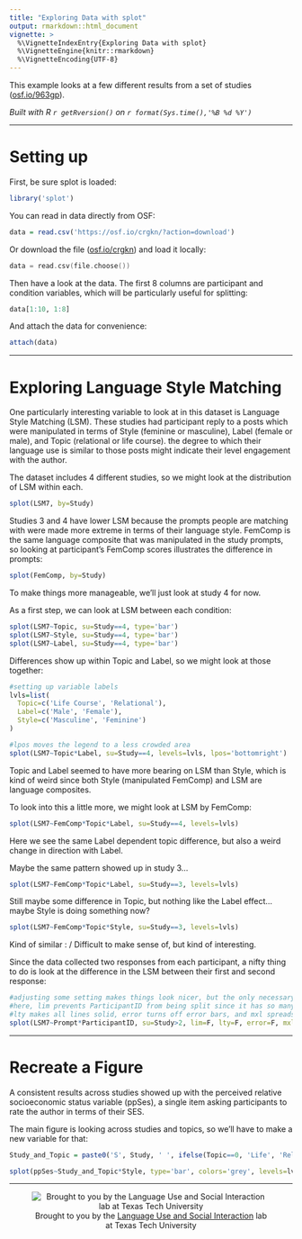 ```yaml
---
title: "Exploring Data with splot"
output: rmarkdown::html_document
vignette: >
  %\VignetteIndexEntry{Exploring Data with splot}
  %\VignetteEngine{knitr::rmarkdown}
  %\VignetteEncoding{UTF-8}
---
```


This example looks at a few different results from a set of studies (<a href="https://osf.io/963gp/" target="_blank">osf.io/963gp</a>).

*Built with R 
`r getRversion()`
on 
`r format(Sys.time(),'%B %d %Y')`*

***
# Setting up

First, be sure splot is loaded:
```r
library('splot')
```

You can read in data directly from OSF:
```r
data = read.csv('https://osf.io/crgkn/?action=download')
```

Or download the file ([osf.io/crgkn](https://osf.io/crgkn/?action=download)) and load it locally:
```c
data = read.csv(file.choose())
```

Then have a look at the data. The first 8 columns are participant and condition variables, which will be particularly useful for splitting:
```r
data[1:10, 1:8]
```

And attach the data for convenience:
```r
attach(data)
```


***
# Exploring Language Style Matching

One particularly interesting variable to look at in this dataset is Language Style Matching (LSM). These studies had participant reply to a posts which were manipulated in terms of Style (feminine or masculine), Label (female or male), and Topic (relational or life course). the degree to which their language use is similar to those posts might indicate their level engagement with the author.


The dataset includes 4 different studies, so we might look at the distribution of LSM within each.
```r
splot(LSM7, by=Study)
```


Studies 3 and 4 have lower LSM because the prompts people are matching with were made more extreme in terms of their language style.
FemComp is the same language composite that was manipulated in the study prompts, so looking at participant's FemComp scores illustrates the difference in prompts:
```r
splot(FemComp, by=Study)
```


To make things more manageable, we'll just look at study 4 for now.

As a first step, we can look at LSM between each condition:
```r
splot(LSM7~Topic, su=Study==4, type='bar')
splot(LSM7~Style, su=Study==4, type='bar')
splot(LSM7~Label, su=Study==4, type='bar')
```


Differences show up within Topic and Label, so we might look at those together:
```r
#setting up variable labels
lvls=list(
  Topic=c('Life Course', 'Relational'),
  Label=c('Male', 'Female'),
  Style=c('Masculine', 'Feminine')
)

#lpos moves the legend to a less crowded area
splot(LSM7~Topic*Label, su=Study==4, levels=lvls, lpos='bottomright')
```


Topic and Label seemed to have more bearing on LSM than Style, which is kind of weird since both Style (manipulated FemComp) and LSM are language composites.

To look into this a little more, we might look at LSM by FemComp:
```r
splot(LSM7~FemComp*Topic*Label, su=Study==4, levels=lvls)
```


Here we see the same Label dependent topic difference, but also a weird change in direction with Label.

Maybe the same pattern showed up in study 3...
```r
splot(LSM7~FemComp*Topic*Label, su=Study==3, levels=lvls)
```


Still maybe some difference in Topic, but nothing like the Label effect... maybe Style is doing something now?
```r
splot(LSM7~FemComp*Topic*Style, su=Study==3, levels=lvls)
```

Kind of similar : /
Difficult to make sense of, but kind of interesting.



Since the data collected two responses from each participant, a nifty thing to do is look at the difference in the LSM between their first and second response:
```r
#adjusting some setting makes things look nicer, but the only necessary extra one is lim.
#here, lim prevents ParticipantID from being split since it has so many levels,
#lty makes all lines solid, error turns off error bars, and mxl spreads the x labels apart more.
splot(LSM7~Prompt*ParticipantID, su=Study>2, lim=F, lty=F, error=F, mxl=c(1,2))
```


***
# Recreate a Figure

A consistent results across studies showed up with the perceived relative socioeconomic status variable (ppSes), a single item asking participants to rate the author in terms of their SES.

The main figure is looking across studies and topics, so we'll have to make a new variable for that:
```r
Study_and_Topic = paste0('S', Study, ' ', ifelse(Topic==0, 'Life', 'Relational'))

splot(ppSes~Study_and_Topic*Style, type='bar', colors='grey', levels=lvls)
```

***
<div style='text-align:center'>
![Brought to you by the <a href="https://www.depts.ttu.edu/psy/lusi/resources.php" target="_blank">Language Use and Social Interaction</a> lab at Texas Tech University](https://www.depts.ttu.edu/psy/lusi/files/lusi.jpg)
</div>